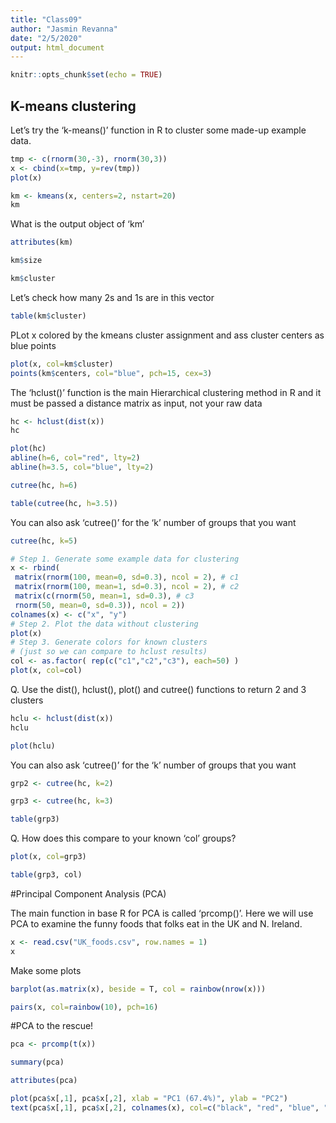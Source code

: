 ```yaml
---
title: "Class09"
author: "Jasmin Revanna"
date: "2/5/2020"
output: html_document
---
```


```r
knitr::opts_chunk$set(echo = TRUE)
```

## K-means clustering

Let's try the 'k-means()' function in R to cluster some made-up example data.

```r
tmp <- c(rnorm(30,-3), rnorm(30,3))
x <- cbind(x=tmp, y=rev(tmp))
plot(x)
```

```r
km <- kmeans(x, centers=2, nstart=20)
km
```
What is the output object of 'km'
```r
attributes(km)
```

```r
km$size
```

```r
km$cluster
```

Let's check how many 2s and 1s are in this vector

```r
table(km$cluster)
```

PLot x colored by the kmeans cluster assignment and ass cluster centers as blue points

```r
plot(x, col=km$cluster)
points(km$centers, col="blue", pch=15, cex=3)
```

The 'hclust()' function is the main Hierarchical clustering method in R and it must be passed a distance matrix as input, not your raw data

```r
hc <- hclust(dist(x))
hc
```

```r
plot(hc)
abline(h=6, col="red", lty=2) 
abline(h=3.5, col="blue", lty=2) 
```
```r
cutree(hc, h=6)
```


```r
table(cutree(hc, h=3.5))
```


You can also ask 'cutree()' for the 'k' number of groups that you want
```r
cutree(hc, k=5)
```



```r
# Step 1. Generate some example data for clustering
x <- rbind(
 matrix(rnorm(100, mean=0, sd=0.3), ncol = 2), # c1
 matrix(rnorm(100, mean=1, sd=0.3), ncol = 2), # c2
 matrix(c(rnorm(50, mean=1, sd=0.3), # c3
 rnorm(50, mean=0, sd=0.3)), ncol = 2))
colnames(x) <- c("x", "y")
# Step 2. Plot the data without clustering
plot(x)
# Step 3. Generate colors for known clusters
# (just so we can compare to hclust results)
col <- as.factor( rep(c("c1","c2","c3"), each=50) )
plot(x, col=col)
```

Q. Use the dist(), hclust(), plot() and cutree()
 functions to return 2 and 3 clusters
 
```r
hclu <- hclust(dist(x))
hclu
```
```r
plot(hclu)
```

You can also ask 'cutree()' for the 'k' number of groups that you want
```r
grp2 <- cutree(hc, k=2)
```
```r
grp3 <- cutree(hc, k=3)
```
```r
table(grp3)
```

Q. How does this compare to your known 'col' groups?

```r
plot(x, col=grp3)
```

```r
table(grp3, col)
```




#Principal Component Analysis (PCA)

The main function in base R for PCA is called 'prcomp()'. Here we will use PCA to examine the funny foods that folks eat in the UK and N. Ireland.

```r
x <- read.csv("UK_foods.csv", row.names = 1)
x
```

Make some plots
```r
barplot(as.matrix(x), beside = T, col = rainbow(nrow(x)))
```

```r
pairs(x, col=rainbow(10), pch=16)
```


#PCA to the rescue!

```r
pca <- prcomp(t(x))
```

```r
summary(pca)
```

```r
attributes(pca)
```

```r
plot(pca$x[,1], pca$x[,2], xlab = "PC1 (67.4%)", ylab = "PC2")
text(pca$x[,1], pca$x[,2], colnames(x), col=c("black", "red", "blue", "darkgreen"))
```

